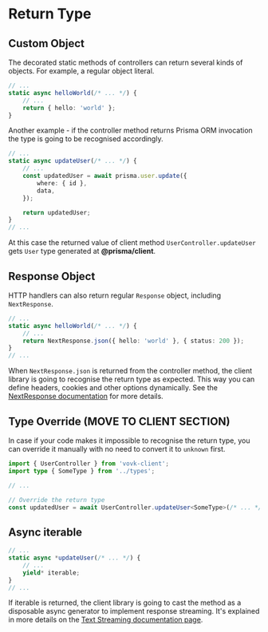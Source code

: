 
# Return Type

## Custom Object

The decorated static methods of controllers can return several kinds of objects. For example, a regular object literal. 

```ts
// ...
static async helloWorld(/* ... */) {
    // ...
    return { hello: 'world' };
}
```

Another example - if the controller method returns Prisma ORM invocation the type is going to be recognised accordingly.

```ts
// ...
static async updateUser(/* ... */) {
    // ...
    const updatedUser = await prisma.user.update({
        where: { id },
        data,
    });

    return updatedUser;
}
// ...
```

At this case the returned value of client method `UserController.updateUser` gets `User` type generated at **@prisma/client**.

## Response Object

HTTP handlers can also return regular `Response` object, including `NextResponse`.


```ts
// ...
static async helloWorld(/* ... */) {
    // ...
    return NextResponse.json({ hello: 'world' }, { status: 200 });
}
// ...
```

When `NextResponse.json` is returned from the controller method, the client library is going to recognise the return type as expected.
This way you can define headers, cookies and other options dynamically. See the [NextResponse documentation](https://nextjs.org/docs/app/api-reference/functions/next-response) for more details.

## Type Override (MOVE TO CLIENT SECTION)

In case if your code makes it impossible to recognise the return type, you can override it manually with no need to convert it to `unknown` first.

```ts
import { UserController } from 'vovk-client';
import type { SomeType } from '../types';

// ...

// Override the return type
const updatedUser = await UserController.updateUser<SomeType>(/* ... */);
```

## Async iterable

```ts
// ...
static async *updateUser(/* ... */) {
    // ...
    yield* iterable;
}
// ...
```

If iterable is returned, the client library is going to cast the method as a disposable async generator to implement response streaming. It's explained in more details on the [Text Streaming documentation page](/streaming).
